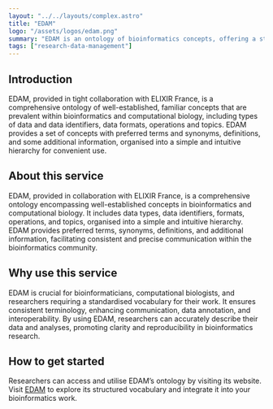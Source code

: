 ```yaml
---
layout: "../../layouts/complex.astro"
title: "EDAM"
logo: "/assets/logos/edam.png"
summary: "EDAM is an ontology of bioinformatics concepts, offering a structured vocabulary for data types, formats, operations, and topics."
tags: ["research-data-management"]
---
```


## Introduction

EDAM, provided in tight collaboration with ELIXIR France, is a comprehensive ontology of well-established, familiar concepts that are prevalent within bioinformatics and computational biology, including types of data and data identifiers, data formats, operations and topics. EDAM provides a set of concepts with preferred terms and synonyms, definitions, and some additional information, organised into a simple and intuitive hierarchy for convenient use.

## About this service

EDAM, provided in collaboration with ELIXIR France, is a comprehensive ontology encompassing well-established concepts in bioinformatics and computational biology. It includes data types, data identifiers, formats, operations, and topics, organised into a simple and intuitive hierarchy. EDAM provides preferred terms, synonyms, definitions, and additional information, facilitating consistent and precise communication within the bioinformatics community.

## Why use this service

EDAM is crucial for bioinformaticians, computational biologists, and researchers requiring a standardised vocabulary for their work. It ensures consistent terminology, enhancing communication, data annotation, and interoperability. By using EDAM, researchers can accurately describe their data and analyses, promoting clarity and reproducibility in bioinformatics research.

## How to get started

Researchers can access and utilise EDAM’s ontology by visiting its website. Visit [EDAM](https://edamontology.org/) to explore its structured vocabulary and integrate it into your bioinformatics work.

